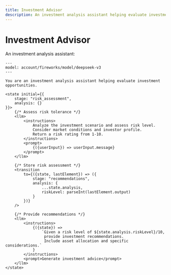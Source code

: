 ```yaml
---
title: Investment Advisor
description: An investment analysis assistant helping evaluate investment opportunities
---
```


# Investment Advisor

An investment analysis assistant:

```mdx
---
model: account/fireworks/model/deepseek-v3
---

You are an investment analysis assistant helping evaluate investment opportunities.

<state initial={{
    stage: "risk_assessment",
    analysis: {}
}}>
    {/* Assess risk tolerance */}
    <llm>
        <instructions>
            Analyze the investment scenario and assess risk level.
            Consider market conditions and investor profile.
            Return a risk rating from 1-10.
        </instructions>
        <prompt>
            {({userInput}) => userInput.message}
        </prompt>
    </llm>

    {/* Store risk assessment */}
    <transition 
        to={({state, lastElement}) => ({
            stage: "recommendations",
            analysis: {
                ...state.analysis,
                riskLevel: parseInt(lastElement.output)
            }
        })}
    />

    {/* Provide recommendations */}
    <llm>
        <instructions>
            {({state}) => 
                `Given a risk level of ${state.analysis.riskLevel}/10,
                 provide investment recommendations.
                 Include asset allocation and specific considerations.`
            }
        </instructions>
        <prompt>Generate investment advice</prompt>
    </llm>
</state>
